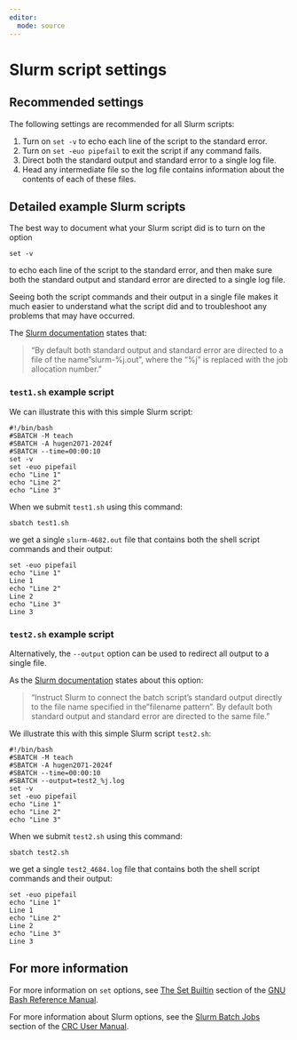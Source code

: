 ```yaml
---
editor: 
  mode: source
--- 
```


# Slurm script settings

## Recommended settings

The following settings are recommended for all Slurm scripts:

1. Turn on `set -v` to echo each line of the script to the standard error.
2. Turn on `set -euo pipefail` to exit the script if any command fails.
3. Direct both the standard output and standard error to a single log file.
4. Head any intermediate file so the log file contains information about the contents of each of these files.

## Detailed example Slurm scripts

The best way to document what your Slurm script did is to turn on the option

```
set -v
```

to echo each line of the script to the standard error, and then make sure both the standard output and standard error are directed to a single log file. 

Seeing both the script commands and their output in a single file makes it much easier to understand what the script did and to troubleshoot any problems that may have occurred.


The [Slurm documentation](https://slurm.schedmd.com/sbatch.html) states that:

> "By default both standard output and standard error are directed to a file of the name "slurm-%j.out", where the "%j" is replaced with the job allocation number."

### `test1.sh` example script

We can illustrate this with this simple Slurm script:

```
#!/bin/bash
#SBATCH -M teach
#SBATCH -A hugen2071-2024f
#SBATCH --time=00:00:10
set -v
set -euo pipefail
echo "Line 1"
echo "Line 2"
echo "Line 3"
```

When we submit `test1.sh` using this command:

```
sbatch test1.sh
```

we get a single `slurm-4682.out` file that contains both the shell script commands
and their output: 

```
set -euo pipefail
echo "Line 1"
Line 1
echo "Line 2"
Line 2
echo "Line 3"
Line 3
```

### `test2.sh` example script

Alternatively, the `--output` option can be used to redirect all output to a single file.

As the [Slurm documentation](https://slurm.schedmd.com/sbatch.html) states about this option:

> "Instruct Slurm to connect the batch script's standard output directly to the file name specified in the "filename pattern". By default both standard output and standard error are directed to the same file."


We illustrate this with this simple Slurm script `test2.sh`:

```
#!/bin/bash
#SBATCH -M teach
#SBATCH -A hugen2071-2024f
#SBATCH --time=00:00:10
#SBATCH --output=test2_%j.log 
set -v
set -euo pipefail
echo "Line 1"
echo "Line 2"
echo "Line 3"
```

When we submit `test2.sh` using this command:

```
sbatch test2.sh
```

we get a single `test2_4684.log` file that contains both the shell script commands
and their output: 

```
set -euo pipefail
echo "Line 1"
Line 1
echo "Line 2"
Line 2
echo "Line 3"
Line 3
```

## For more information

For more information on `set` options, see [The Set Builtin](https://www.gnu.org/software/bash/manual/html_node/The-Set-Builtin.html) section of the [GNU Bash Reference Manual](https://www.gnu.org/software/bash/manual/html_node/index.html).


For more information about Slurm options, see the [Slurm Batch Jobs](https://crc-pages.pitt.edu/user-manual/slurm/batch-jobs/) section of the [CRC User Manual](https://crc-pages.pitt.edu/user-manual/).